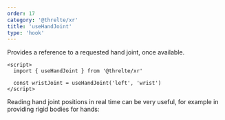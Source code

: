 ```yaml
---
order: 17
category: '@threlte/xr'
title: 'useHandJoint'
type: 'hook'
---
```


Provides a reference to a requested hand joint, once available.

```svelte
<script>
  import { useHandJoint } from '@threlte/xr'

  const wristJoint = useHandJoint('left', 'wrist')
</script>
```

Reading hand joint positions in real time can be very useful, for example in providing rigid bodies for hands:

<Example path="xr/use-hand-joint" />
